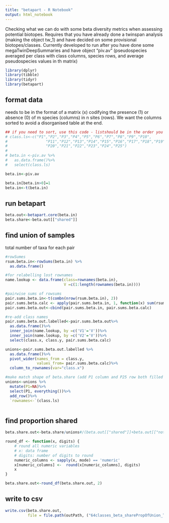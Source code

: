 ```yaml
---
title: "betapart - R Notebook"
output: html_notebook
---
```


Checking what we can do with some beta diversity metrics when assessing potential biotopes. Requires that you have already done a twinspan analysis (making the object tw_1) and have decided on some provisional biotopes/classes. Currently developed to run after you have done some megaTwinDeepSummaries and have object "piv.av" (pseudospecies averaged per class with class columns, species rows, and average pseudospecies values in th matrix)

```r
library(dplyr)
library(tibble)
library(tidyr)
library(betapart)

```

## format data
needs to be in the format of a matrix (x) codifying the presence (1) or absence (0) of m species (columns) in n sites (rows).
We want the columns sorted to avoid a disorganised table at the end.

```r
## if you need to sort, use this code - listshould be in the order you need
# class.ls<-c("P1","P2","P3","P4","P5","P6","P7","P8","P9","P10",
#                 "P11","P12","P13","P14","P15","P16","P17","P18","P19","P26",
#                 "P20","P21","P22","P23","P24","P25")
# 
# beta.in <-piv.av %>%
#   as.data.frame()%>%
#   select(class.ls)

beta.in<-piv.av

beta.in[beta.in>0]=1
beta.in<-t(beta.in)
```

## run betapart
```r
beta.out<-betapart.core(beta.in)
beta.share<-beta.out[["shared"]]
```

## find union of samples
total number of taxa for each pair
```r
#rowSumes
rsum.beta.in<-rowSums(beta.in) %>%
  as.data.frame()

#for relabelling lost rownames
name.lookup <- data.frame(class=rownames(beta.in),
                          V =c(1:length(rownames(beta.in))))

#pairwise sums of rowsums
pair.sums.beta.in<-t(combn(nrow(rsum.beta.in), 2))
pair.sums.beta.calc <- apply(pair.sums.beta.in, 1, function(x) sum(rsum.beta.in[x[1],] + rsum.beta.in[x[2],]))
pair.sums.beta.out<-cbind(pair.sums.beta.in, pair.sums.beta.calc)

#re-add class names
pair.sums.beta.out.labelled<-pair.sums.beta.out%>%
  as.data.frame()%>%
  inner_join(name.lookup, by =c('V1'='V'))%>%
  inner_join(name.lookup, by =c('V2'='V'))%>%
  select(class.x, class.y, pair.sums.beta.calc)

unions<-pair.sums.beta.out.labelled %>%
  as.data.frame()%>%
  pivot_wider(names_from = class.y,
              values_from= pair.sums.beta.calc)%>%
  column_to_rownames(var="class.x")

#make match shape of beta.share (add P1 column and P25 row both filled with NA)
unions<-unions %>%
  mutate(P1=NA)%>%
  select(P1, everything())%>%
  add_row()%>%
  `rownames<-`(class.ls)



```



## find proportion shared
```r

beta.share.out<-beta.share/unions#/(beta.out[["shared"]]+beta.out[["not.shared"]])

round_df <- function(x, digits) {
    # round all numeric variables
    # x: data frame 
    # digits: number of digits to round
    numeric_columns <- sapply(x, mode) == 'numeric'
    x[numeric_columns] <-  round(x[numeric_columns], digits)
    x
}

beta.share.out<-round_df(beta.share.out, 2)
```

## write to csv
```r
write.csv(beta.share.out, 
          file = file.path(outPath, ("64classes_beta_sharePropOfUnion_TOPCOPY.csv"))) #change label
```

